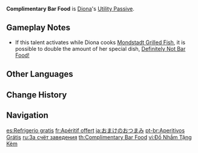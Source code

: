 {{Talent Infobox
|image         = Talent Complimentary Bar Food.png
|character     = Diona
|type          = Utility Passive
|info          = When a [[Cooking|Perfect Cooking]] is achieved on a [[:Category:Recovery Dishes|dish with restorative effects]], Diona has a 12% chance to obtain double the product.
|utility1      = Cooking
|utility2      = Perfect Recovery Dish Cooking
}}
'''Complimentary Bar Food''' is [[Diona]]'s [[Utility Passive]].

==Gameplay Notes==
* If this talent activates while Diona cooks [[Mondstadt Grilled Fish]], it is possible to double the amount of her special dish, [[Definitely Not Bar Food!]]
{{Talents by Category List|Perfect Recovery Dish Cooking Talents|header=identical|nottitle=Complimentary Bar Food}}

==Other Languages==
{{Other Languages
|en      = Complimentary Bar Food
|zhs     = 附赠的下酒菜
|zhs_rm  = Fùzèng de Xiàjiǔcài
|zht     = 附贈的下酒菜
|zht_rm  = Fùzèng de Xiàjiǔcài
|zh_tl   = Complimentary Bar Food
|ja      = おまけのおつまみ
|ja_rm   = Omake no Otsumami
|ja_tl   = Free Bar Food
|ko      = 무료 안주
|ko_rm   = Muryo Anju
|ko_tl   = Free Accompaniment
|es      = Refrigerio gratis
|es_tl   = Free Refreshment
|fr      = Apéritif offert
|fr_tl   = Free Appetizer
|fr_note = The word "apéritif" can also specifically refer to alcoholized drinks consumed as appetizer.
|ru      = За счёт заведения
|ru_tl   = On the House
|th      = Complimentary Bar Food
|vi      = Đồ Nhắm Tặng Kèm
|vi_tl   = Bonus Bar Food
|de      = Appetitsanreger
|de_tl   = Appetizer
|id      = Complimentary Bar Food
|pt      = Aperitivos Grátis
|pt_tl   = 
|tr      = İkramımız Olsun
|tr_tl   = 
|it      = Omaggio della casa
|it_tl   = Gift of the House
}}

==Change History==
{{Change History|1.1}}
{{Clr}}

==Navigation==
{{Talent Navbox|Diona}}

[[es:Refrigerio gratis]]
[[fr:Apéritif offert]]
[[ja:おまけのおつまみ]]
[[pt-br:Aperitivos Grátis]]
[[ru:За счёт заведения]]
[[th:Complimentary Bar Food]]
[[vi:Đồ Nhắm Tặng Kèm]]